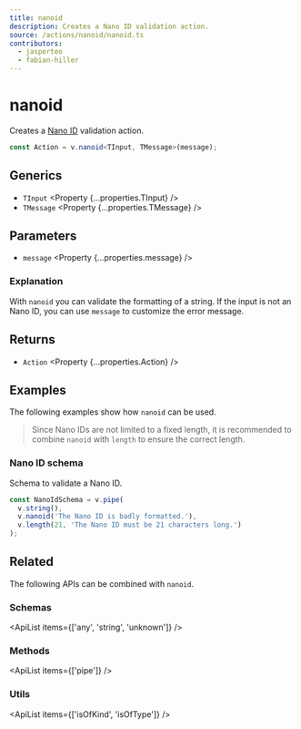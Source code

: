 ```yaml
---
title: nanoid
description: Creates a Nano ID validation action.
source: /actions/nanoid/nanoid.ts
contributors:
  - jasperteo
  - fabian-hiller
---
```



# nanoid

Creates a [Nano ID](https://github.com/ai/nanoid) validation action.

```ts
const Action = v.nanoid<TInput, TMessage>(message);
```

## Generics

- `TInput` <Property {...properties.TInput} />
- `TMessage` <Property {...properties.TMessage} />

## Parameters

- `message` <Property {...properties.message} />

### Explanation

With `nanoid` you can validate the formatting of a string. If the input is not an Nano ID, you can use `message` to customize the error message.

## Returns

- `Action` <Property {...properties.Action} />

## Examples

The following examples show how `nanoid` can be used.

> Since Nano IDs are not limited to a fixed length, it is recommended to combine `nanoid` with <Link href="../length/">`length`</Link> to ensure the correct length.

### Nano ID schema

Schema to validate a Nano ID.

```ts
const NanoIdSchema = v.pipe(
  v.string(),
  v.nanoid('The Nano ID is badly formatted.'),
  v.length(21, 'The Nano ID must be 21 characters long.')
);
```

## Related

The following APIs can be combined with `nanoid`.

### Schemas

<ApiList items={['any', 'string', 'unknown']} />

### Methods

<ApiList items={['pipe']} />

### Utils

<ApiList items={['isOfKind', 'isOfType']} />
